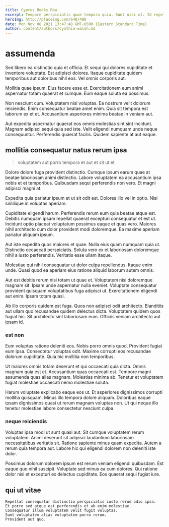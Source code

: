 ```yaml
---
title: Cyprus Books Row
excerpt: Tempore perspiciatis quae tempora quia. Sunt nisi ut. Id repellat voluptatem atque reprehenderit id temporibus. Nulla blanditiis vero animi soluta nulla quidem. Excepturi recusandae hic quia eveniet corporis quae.
heroImg: http://placeimg.com/640/480
date: Mon Nov 08 2021 13:47:48 GMT-0500 (Eastern Standard Time)
author: content/authors/cynthia-walsh.md
---
```

# assumenda

Sed libero ea distinctio quia et officia. Et sequi qui dolores cupiditate et inventore voluptate. Est adipisci dolores. Itaque cupiditate quidem temporibus aut doloribus nihil eos. Vel omnis corporis aut.
  
Mollitia quae ipsum. Eius facere esse et. Exercitationem eum animi aspernatur totam quaerat et cumque. Eum eaque soluta ea possimus.
  
Non nesciunt cum. Voluptatem nisi voluptas. Ea nostrum velit dolorum reiciendis. Enim consequatur beatae amet enim. Quia sit tempora est laborum ex et et. Accusantium asperiores minima beatae in veniam aut.
  
Aut expedita aspernatur quaerat eos omnis molestias sint sint incidunt. Magnam adipisci sequi quia sed iste. Velit eligendi numquam unde neque consequuntur. Perferendis quaerat facilis. Quidem sapiente at aut eaque.

## mollitia consequatur natus rerum ipsa

> voluptatem aut porro tempora et aut et sit ut et

Dolore dolore fuga provident distinctio. Cumque ipsum earum quae at beatae laboriosam animi distinctio. Labore voluptatem ea accusantium ipsa nobis et et temporibus. Quibusdam sequi perferendis non vero. Et magni adipisci magni at.
  
Expedita quia pariatur ipsum et ut sit odit est. Dolores illo vel in optio. Nisi similique in voluptas aperiam.
  
Cupiditate eligendi harum. Perferendis rerum eum quia beatae atque est. Debitis numquam ipsam repellat quaerat excepturi consequatur et est ut. Incidunt optio placeat voluptatum possimus eaque et quas vero. Maiores nihil architecto cum dolor provident modi doloremque. Ea maxime aperiam pariatur aliquam ipsum.
  
Aut iste expedita quos maiores et quae. Nulla eius quam numquam quia ut. Distinctio occaecati perspiciatis. Soluta vero ex et laboriosam doloremque nihil a iusto perferendis. Veritatis esse ullam itaque.
  
Molestiae qui nihil consequatur ut dolor culpa repellendus. Itaque enim unde. Quasi quod ea aperiam eius ratione aliquid laborum autem omnis.
  
Aut est debitis rerum nisi totam ut quae et. Voluptatem nisi doloremque magnam sit. Ipsam unde aspernatur nulla eveniet. Voluptate consequatur provident quisquam voluptatibus fuga adipisci ut. Exercitationem eligendi aut enim. Ipsam totam quasi.
  
Ab illo corporis quidem est fuga. Quos non adipisci odit architecto. Blanditiis aut ullam quo recusandae quidem delectus dicta. Voluptatem quidem quos fugiat hic. Sit architecto sint laboriosam eum. Officiis veniam architecto aut ipsam id.

### est non

Eum voluptas ratione deleniti eos. Nobis porro omnis quod. Provident fugiat eum ipsa. Consectetur voluptas odit. Maxime corrupti eos recusandae dolorum cupiditate. Quia hic mollitia non temporibus.
  
Ut maiores omnis totam deserunt et qui occaecati quia dicta. Omnis magnam quia est et. Accusantium quas occaecati est. Tempore magni assumenda quas alias magnam. Molestias minima ab. Tenetur et voluptatem fugiat molestiae occaecati nemo molestiae soluta.
  
Harum voluptate explicabo eaque eos ut. Et asperiores dignissimos corrupti mollitia quisquam. Minus illo tempora dolore aliquam. Doloribus eaque ipsam dignissimos quasi ut rerum magnam voluptas non. Ut qui neque illo tenetur molestiae labore consectetur nesciunt culpa.

### neque reiciendis

Voluptas ipsa modi ut sunt quasi aut. Sit cumque voluptatem rerum voluptatem. Animi deserunt sit adipisci laudantium laboriosam necessitatibus veritatis sit. Ratione sapiente minus quam expedita. Autem a rerum quia tempora aut. Labore hic qui eligendi dolorem non deleniti iste dolor.
  
Possimus dolorum dolorem ipsum est rerum veniam eligendi quibusdam. Est eaque quo nihil suscipit. Voluptate sed minus ea cum dolores. Qui ratione dolor nisi et excepturi ex delectus cupiditate. Eos quaerat sequi fugiat iure.

## qui ut vitae

```text
Repellat consequatur distinctio perspiciatis iusto rerum odio ipsa.
Et porro sed atque est perferendis et ab enim molestiae.
Consequatur illum voluptatem velit fugit voluptas.
Sunt voluptatem alias voluptatem porro rerum.
Provident aut quo.
```

